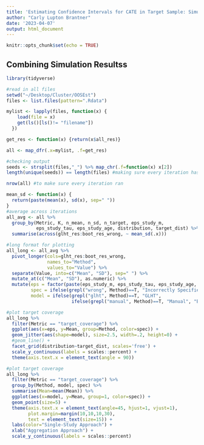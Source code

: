 ```yaml
---
title: 'Estimating Confidence Intervals for CATE in Target Sample: Simulation Results'
author: "Carly Lupton Brantner"
date: '2023-04-07'
output: html_document
---
```


```r
knitr::opts_chunk$set(echo = TRUE)
```

## Combining Simulation Resultss

```r
library(tidyverse)

#read in all files
setwd("~/Desktop/Cluster/OOSEst")
files <- list.files(pattern=".Rdata")

mylist <- lapply(files, function(x) {
    load(file = x)
    get(ls()[ls()!= "filename"])
  })

get_res <- function(x) {return(x$all_res)}

all <- map_dfr(.x=mylist, .f=get_res)

#checking output
seeds <- strsplit(files,"_") %>% map_chr(.f=function(x) x[2])
length(unique(seeds)) == length(files) #making sure every iteration has a unique seed

nrow(all) #to make sure every iteration ran
```

```r
mean_sd <- function(x) {
  return(paste(mean(x), sd(x), sep=" "))
}
#average across iterations
all_avg <- all %>%
  group_by(Metric, K, n_mean, n_sd, n_target, eps_study_m,
           eps_study_tau, eps_study_age, distribution, target_dist) %>%
  summarise(across(glht_res:boot_res_wrong, ~ mean_sd(.x)))

#long format for plotting
all_long <- all_avg %>%
  pivot_longer(cols=glht_res:boot_res_wrong,
               names_to="Method",
               values_to="Value") %>%
  separate(Value, into=c("Mean", "SD"), sep=" ") %>%
  mutate_at(c("Mean", "SD"), as.numeric) %>%
  mutate(eps = factor(paste(eps_study_m, eps_study_tau, eps_study_age, sep="_")),
         spec = ifelse(grepl("wrong", Method)==T, "Incorrectly Specified", "Correctly Specified"),
         model = ifelse(grepl("glht", Method)==T, "GLHT",
                        ifelse(grepl("manual", Method)==T, "Manual", "Boot")))
```

```r
#plot target coverage
all_long %>%
  filter(Metric == "target_coverage") %>%
  ggplot(aes(x=eps, y=Mean, group=Method, color=spec)) +
  geom_jitter(aes(shape=model), size=2.5, width=.2, height=0) +
  #geom_line() +
  facet_grid(distribution~target_dist, scales='free') +
  scale_y_continuous(labels = scales::percent) +
  theme(axis.text.x = element_text(angle = 90))
```

```r
#plot target coverage
all_long %>%
  filter(Metric == "target_coverage") %>%
  group_by(Method, model, spec) %>%
  summarise(Mean=mean(Mean)) %>%
  ggplot(aes(x=model, y=Mean, group=1, color=spec)) +
  geom_point(size=5) +
  theme(axis.text.x = element_text(angle=45, hjust=1, vjust=1),
        plot.margin=margin(10,10,10,30),
        text = element_text(size=15)) +
  labs(color="Single-Study Approach") +
  xlab("Aggregation Approach") +
  scale_y_continuous(labels = scales::percent)
```


